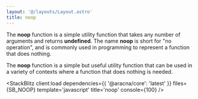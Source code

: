 ```yaml
---
layout: '@/layouts/Layout.astro'
title: noop
---
```



The **noop** function is a simple utility function that takes any number of arguments and returns **undefined**. The name **noop** is short for "no operation", and is commonly used in programming to represent a function that does nothing.

The **noop** function is a simple but useful utility function that can be used in a variety of contexts where a function that does nothing is needed.

<StackBlitz
  client:load
  dependencies={{ '@aracna/core': 'latest' }}
  files={SB_NOOP}
  template='javascript'
  title='noop'
  console={100}
/>
